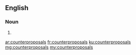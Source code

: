 ==English==

===Noun===
{{head|en|noun plural form}}

# {{plural of|counterproposal|lang=en}}

[[ar:counterproposals]]
[[fr:counterproposals]]
[[ku:counterproposals]]
[[mg:counterproposals]]
[[my:counterproposals]]